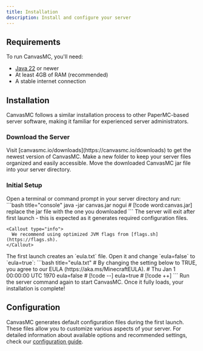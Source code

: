 ```yaml
---
title: Installation
description: Install and configure your server
---
```



## Requirements

To run CanvasMC, you'll need:

- [Java 22](https://adoptium.net/en-GB/temurin/releases/?version=22) or newer
- At least 4GB of RAM (recommended)
- A stable internet connection

## Installation

CanvasMC follows a similar installation process to other PaperMC-based server software, making it familiar for experienced server administrators.

### Download the Server

<Steps>
  <Step>
    Visit [canvasmc.io/downloads](https://canvasmc.io/downloads) to get the newest version of CanvasMC.
  </Step>
  
  <Step>
    Make a new folder to keep your server files organized and easily accessible.
  </Step>

  <Step>
    Move the downloaded CanvasMC jar file into your server directory.
  </Step>
</Steps>

### Initial Setup

<Steps>
  <Step>
    Open a terminal or command prompt in your server directory and run:
    ```bash title="console"
    java -jar canvas.jar nogui # [!code word:canvas.jar] replace the jar file with the one you downloaded
    ```
    <Callout type="info">
      The server will exit after first launch - this is expected as it generates required configuration files.
    </Callout>
    
    <Callout type="info">
      We recommend using optimized JVM flags from [flags.sh](https://flags.sh).
    </Callout>
  </Step>

  <Step>
    The first launch creates an `eula.txt` file. Open it and change `eula=false` to `eula=true`:
    ```bash title="eula.txt"
    # By changing the setting below to TRUE, you agree to our EULA (https://aka.ms/MinecraftEULA).
    # Thu Jan 1 00:00:00 UTC 1970
    eula=false # [!code --]
    eula=true # [!code ++]
    ```
  </Step>

  <Step>
    Run the server command again to start CanvasMC. Once it fully loads, your installation is complete!
  </Step>
</Steps>

## Configuration

CanvasMC generates default configuration files during the first launch. These files allow you to customize various aspects of your server. For detailed information about available options and recommended settings, check our [configuration guide](./config).
